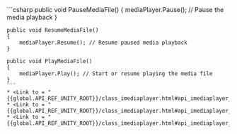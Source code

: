 <PlatformWrapper platform="unity">
    ```csharp
    public void PauseMediaFile()
    {
        mediaPlayer.Pause(); // Pause the media playback
    }

    public void ResumeMediaFile()
    {
        mediaPlayer.Resume(); // Resume paused media playback
    }

    public void PlayMediaFile()
    {
        mediaPlayer.Play(); // Start or resume playing the media file
    }
    ```
    * <Link to = "{{global.API_REF_UNITY_ROOT}}/class_imediaplayer.html#api_imediaplayer_play">Play</Link>
    * <Link to = "{{global.API_REF_UNITY_ROOT}}/class_imediaplayer.html#api_imediaplayer_resume">Resume</Link>
    * <Link to = "{{global.API_REF_UNITY_ROOT}}/class_imediaplayer.html#api_imediaplayer_pause">Pause</Link>
</PlatformWrapper>